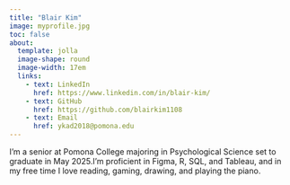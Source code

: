 ```yaml
---
title: "Blair Kim"
image: myprofile.jpg
toc: false
about: 
  template: jolla
  image-shape: round
  image-width: 17em
  links:
    - text: LinkedIn
      href: https://www.linkedin.com/in/blair-kim/
    - text: GitHub
      href: https://github.com/blairkim1108
    - text: Email
      href: ykad2018@pomona.edu
---
```


I’m a senior at Pomona College majoring in Psychological Science set to graduate in May 2025.I’m proficient in Figma, R, SQL, and Tableau, and in my free time I love reading, gaming, drawing, and playing the piano.

